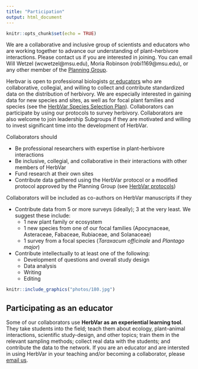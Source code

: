 ```yaml
---
title: "Participation"
output: html_document
---
```


```r
knitr::opts_chunk$set(echo = TRUE)
```

We are a collaborative and inclusive group of scientists and educators who are working together to advance our understanding of plant--herbivore interactions. Please contact us if you are interested in joining. You can email Will Wetzel (wcwetzel@msu.edu), Moria Robinson (robi1169@msu.edu), or any other member of the [Planning Group](leadership.html).

Herbvar is open to professional biologists [or educators](#edu) who are collaborative, collegial, and willing to collect and contribute standardized data on the distribution of herbivory. We are especially interested in gaining data for new species and sites, as well as for focal plant families and species (see the [HerbVar Species Selection Plan](protocols/HerbVar Species Selection Plan.pdf)). Collaborators can participate by using our protocols to survey herbivory. Collaborators are also welcome to join leadership Subgroups if they are motivated and willing to invest significant time into the development of HerbVar.

Collaborators should

* Be professional researchers with expertise in plant-herbivore interactions
* Be inclusive, collegial, and collaborative in their interactions with other members of HerbVar
* Fund research at their own sites
* Contribute data gathered using the HerbVar protocol or a modified protocol approved by the Planning Group (see [HerbVar protocols](protocols.html))

Collaborators will be included as co-authors on HerbVar manuscripts if they

* Contribute data from 5 or more surveys (ideally); 3 at the very least. We suggest these include:
  + 1 new plant family or ecosystem
  + 1 new species from one of our focal families (Apocynaceae, Asteraceae, Fabaceae, Rubiaceae, and Solanaceae)
  + 1 survey from a focal species (_Taraxacum officinale_ and _Plantago major_)
* Contribute intellectually to at least one of the following:
  + Development of questions and overall study design
  + Data analysis
  + Writing
  + Editing


```r
knitr::include_graphics("photos/180.jpg")
```


## Participating as an educator {#edu}
Some of our collaborators use **HerbVar as an experiential learning tool**. They take students into the field; teach them about ecology, plant--animal interactions, scientific study-design, and other topics; train them in the relevant sampling methods; collect real data with the students; and contribute the data to the network. If you are an educator and are intersted in using HerbVar in your teaching and/or becoming a collaborator, please [email us](leadership.html).



